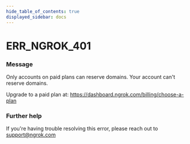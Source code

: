 ```yaml
---
hide_table_of_contents: true
displayed_sidebar: docs
---
```



# ERR_NGROK_401

### Message

Only accounts on paid plans can reserve domains.
Your account can't reserve domains.

Upgrade to a paid plan at: https://dashboard.ngrok.com/billing/choose-a-plan

<ErrorDetails error="err_ngrok_401" />

### Further help

If you're having trouble resolving this error, please reach out to [support@ngrok.com](mailto:support@ngrok.com?subject=Help%20with%20ERR_NGROK_401)
